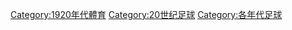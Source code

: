[[Category:1920年代體育|Category:1920年代體育]]
[[Category:20世纪足球|Category:20世纪足球]]
[[Category:各年代足球|Category:各年代足球]]
